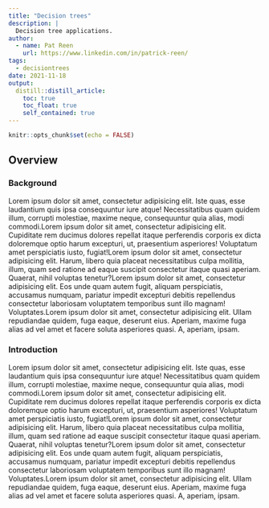 ```yaml
---
title: "Decision trees"
description: | 
  Decision tree applications.
author:
  - name: Pat Reen 
    url: https://www.linkedin.com/in/patrick-reen/
tags:
  - decisiontrees
date: 2021-11-18
output:
  distill::distill_article:
    toc: true
    toc_float: true
    self_contained: true
---
```


```r
knitr::opts_chunk$set(echo = FALSE)
```

## Overview 

### Background 
Lorem ipsum dolor sit amet, consectetur adipisicing elit. Iste quas, esse laudantium quis ipsa consequuntur iure atque! Necessitatibus quam quidem illum, corrupti molestiae, maxime neque, consequuntur quia alias, modi commodi.Lorem ipsum dolor sit amet, consectetur adipisicing elit. Cupiditate rem ducimus dolores repellat itaque perferendis corporis ex dicta doloremque optio harum excepturi, ut, praesentium asperiores! Voluptatum amet perspiciatis iusto, fugiat!Lorem ipsum dolor sit amet, consectetur adipisicing elit. Harum, libero quia placeat necessitatibus culpa mollitia, illum, quam sed ratione ad eaque suscipit consectetur itaque quasi aperiam. Quaerat, nihil voluptas tenetur?Lorem ipsum dolor sit amet, consectetur adipisicing elit. Eos unde quam autem fugit, aliquam perspiciatis, accusamus numquam, pariatur impedit excepturi debitis repellendus consectetur laboriosam voluptatem temporibus sunt illo magnam! Voluptates.Lorem ipsum dolor sit amet, consectetur adipisicing elit. Ullam repudiandae quidem, fuga eaque, deserunt eius. Aperiam, maxime fuga alias ad vel amet et facere soluta asperiores quasi. A, aperiam, ipsam.

### Introduction
Lorem ipsum dolor sit amet, consectetur adipisicing elit. Iste quas, esse laudantium quis ipsa consequuntur iure atque! Necessitatibus quam quidem illum, corrupti molestiae, maxime neque, consequuntur quia alias, modi commodi.Lorem ipsum dolor sit amet, consectetur adipisicing elit. Cupiditate rem ducimus dolores repellat itaque perferendis corporis ex dicta doloremque optio harum excepturi, ut, praesentium asperiores! Voluptatum amet perspiciatis iusto, fugiat!Lorem ipsum dolor sit amet, consectetur adipisicing elit. Harum, libero quia placeat necessitatibus culpa mollitia, illum, quam sed ratione ad eaque suscipit consectetur itaque quasi aperiam. Quaerat, nihil voluptas tenetur?Lorem ipsum dolor sit amet, consectetur adipisicing elit. Eos unde quam autem fugit, aliquam perspiciatis, accusamus numquam, pariatur impedit excepturi debitis repellendus consectetur laboriosam voluptatem temporibus sunt illo magnam! Voluptates.Lorem ipsum dolor sit amet, consectetur adipisicing elit. Ullam repudiandae quidem, fuga eaque, deserunt eius. Aperiam, maxime fuga alias ad vel amet et facere soluta asperiores quasi. A, aperiam, ipsam.

